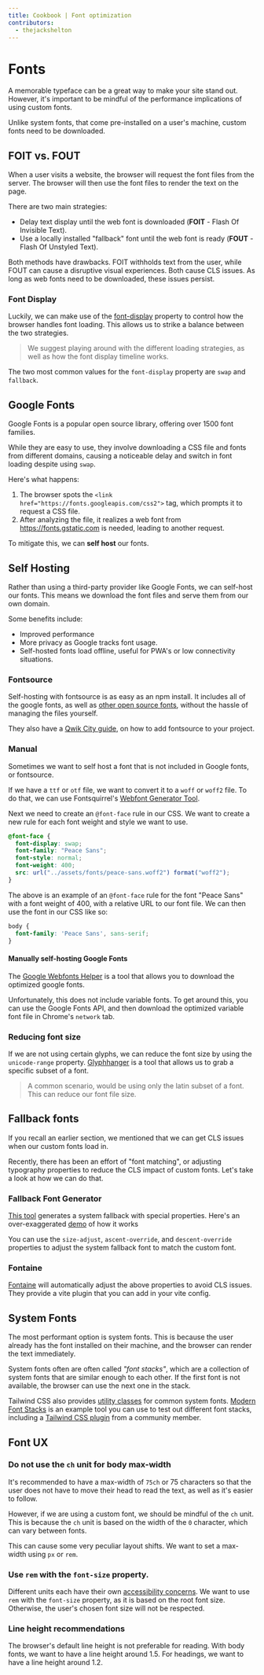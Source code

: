 ```yaml
---
title: Cookbook | Font optimization
contributors:
  - thejackshelton
---
```


# Fonts

A memorable typeface can be a great way to make your site stand out. However, it's important to be mindful of the performance implications of using custom fonts.

Unlike system fonts, that come pre-installed on a user's machine, custom fonts need to be downloaded.

## FOIT vs. FOUT

When a user visits a website, the browser will request the font files from the server. The browser will then use the font files to render the text on the page.

There are two main strategies:

- Delay text display until the web font is downloaded (**FOIT** - Flash Of Invisible Text).
- Use a locally installed "fallback" font until the web font is ready (**FOUT** - Flash Of Unstyled Text).

Both methods have drawbacks. FOIT withholds text from the user, while FOUT can cause a disruptive visual experiences. Both cause CLS issues. As long as web fonts need to be downloaded, these issues persist.

### Font Display

Luckily, we can make use of the [font-display](https://developer.mozilla.org/en-US/docs/Web/CSS/@font-face/font-display) property to control how the browser handles font loading. This allows us to strike a balance between the two strategies.

> We suggest playing around with the different loading strategies, as well as how the font display timeline works. 

The two most common values for the `font-display` property are `swap` and `fallback`.

## Google Fonts

Google Fonts is a popular open source library, offering over 1500 font families. 

While they are easy to use, they involve downloading a CSS file and fonts from different domains, causing a noticeable delay and switch in font loading despite using `swap`. 

Here's what happens: 

1. The browser spots the `<link href="https://fonts.googleapis.com/css2">` tag, which prompts it to request a CSS file. 
2. After analyzing the file, it realizes a web font from https://fonts.gstatic.com is needed, leading to another request.

To mitigate this, we can **self host** our fonts.

## Self Hosting

Rather than using a third-party provider like Google Fonts, we can self-host our fonts. This means we download the font files and serve them from our own domain.

Some benefits include:

- Improved performance 
- More privacy as Google tracks font usage.
- Self-hosted fonts load offline, useful for PWA's or low connectivity situations.

### Fontsource

Self-hosting with fontsource is as easy as an npm install. It includes all of the google fonts, as well as [other open source fonts](https://github.com/fontsource/font-files/tree/main/fonts/other), without the hassle of managing the files yourself.

They also have a [Qwik City guide](https://fontsource.org/docs/guides/qwik), on how to add fontsource to your project.

### Manual

Sometimes we want to self host a font that is not included in Google fonts, or fontsource.

If we have a `ttf` or `otf` file, we want to convert it to a `woff` or `woff2` file. To do that, we can use Fontsquirrel's [Webfont Generator Tool](https://www.fontsquirrel.com/tools/webfont-generator).

Next we need to create an `@font-face` rule in our CSS. We want to create a new rule for each font weight and style we want to use.

```css
@font-face {
  font-display: swap;
  font-family: "Peace Sans";
  font-style: normal;
  font-weight: 400;
  src: url("../assets/fonts/peace-sans.woff2") format("woff2");
}
```

The above is an example of an `@font-face` rule for the font "Peace Sans" with a font weight of 400, with a relative URL to our font file. We can then use the font in our CSS like so:

```css
body {
  font-family: 'Peace Sans', sans-serif;
}
```

#### Manually self-hosting Google Fonts

The [Google Webfonts Helper](https://gwfh.mranftl.com/fonts) is a tool that allows you to download the optimized google fonts.

Unfortunately, this does not include variable fonts. To get around this, you can use the Google Fonts API, and then download the optimized variable font file in Chrome's `network` tab.

### Reducing font size

If we are not using certain glyphs, we can reduce the font size by using the `unicode-range` property. [Glyphhanger](https://www.npmjs.com/package/glyphhanger) is a tool that allows us to grab a specific subset of a font.

> A common scenario, would be using only the latin subset of a font. This can reduce our font file size.

## Fallback fonts

If you recall an earlier section, we mentioned that we can get CLS issues when our custom fonts load in.

Recently, there has been an effort of "font matching", or adjusting typography properties to reduce the CLS impact of custom fonts. Let's take a look at how we can do that.

### Fallback Font Generator

[This tool](https://screenspan.net/fallback) generates a system fallback with special properties. Here's an over-exaggerated [demo](https://screenspan.net/prototypes/fallback-font/) of how it works

You can use the `size-adjust`, `ascent-override`, and `descent-override` properties to adjust the system fallback font to match the custom font.

### Fontaine

[Fontaine](https://github.com/unjs/fontaine) will automatically adjust the above properties to avoid CLS issues. They provide a vite plugin that you can add in your vite config.

## System Fonts

The most performant option is system fonts. This is because the user already has the font installed on their machine, and the browser can render the text immediately.

System fonts often are often called *"font stacks"*, which are a collection of system fonts that are similar enough to each other. If the first font is not available, the browser can use the next one in the stack.

Tailwind CSS also provides [utility classes](https://tailwindcss.com/docs/font-family) for common system fonts. [Modern Font Stacks](https://github.com/system-fonts/modern-font-stacks) is an example tool you can use to test out different font stacks, including a [Tailwind CSS plugin](https://github.com/BorisAnthony/mfs-tailwind) from a community member.

## Font UX

### Do not use the `ch` unit for body max-width

It's recommended to have a max-width of `75ch` or 75 characters so that the user does not have to move their head to read the text, as well as it's easier to follow.

However, if we are using a custom font, we should be mindful of the `ch` unit. This is because the `ch` unit is based on the width of the `0` character, which can vary between fonts.

This can cause some very peculiar layout shifts. We want to set a max-width using `px` or `rem`.

### Use `rem` with the `font-size` property.

Different units each have their own [accessibility concerns](https://www.joshwcomeau.com/css/surprising-truth-about-pixels-and-accessibility/). We want to use `rem` with the `font-size` property, as it is based on the root font size. Otherwise, the user's chosen font size will not be respected.

### Line height recommendations

The browser's default line height is not preferable for reading. With body fonts, we want to have a line height around 1.5. For headings, we want to have a line height around 1.2.



